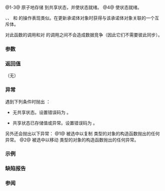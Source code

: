 {{cpp/thread/promise/title|set_value}}
{{cpp/thread/promise/navbar}}
{{dcl begin}}
{{dcl h|主模板}}
{{dcl|num=1|since=c++11|
void set_value( const R&amp; value );
}}
{{dcl|num=2|since=c++11|
void set_value( R&amp;&amp; value );
}}
{{dcl h|{{c/core|std::promise&lt;R&amp;&gt;}} 特化}}
{{dcl|num=3|since=c++11|
void set_value( R&amp; value );
}}
{{dcl h|{{c/core|std::promise&lt;void&gt;}} 特化}}
{{dcl|num=4|since=c++11|
void set_value();
}}
{{dcl end}}

@1-3@ 原子地存储 {{c|value}} 到共享状态，并使状态就绪。
@4@ 使状态就绪。

{{lc|set_value}}、{{tt|set_exception}}、{{lc|set_value_at_thread_exit}} 和 {{lc|set_exception_at_thread_exit}} 的操作表现类似。在更新承诺体对象时获得与该承诺体对象关联的一个互斥体。

对此函数的调用和对 {{lc|get_future}} 的调用之间不会造成数据竞争（因此它们不需要彼此同步）。

===参数===
{{par begin}}
{{par|value|要在共享状态存储的值}}
{{par end}}

===返回值===
（无）

===异常===
遇到下列条件时抛出 {{lc|std::future_error}}：
* {{c|*this}} 无共享状态。设置错误码为 {{ltt|cpp/thread/future_errc|no_state}}。
* 共享状态已存储值或异常。设置错误码为 {{ltt|cpp/thread/future_errc|promise_already_satisfied}}。

另外还会抛出以下异常：
@1@ 被选中以复制 {{tt|R}} 类型的对象的构造函数抛出的任何异常。
@2@ 被选中以移动 {{tt|R}} 类型的对象的构造函数抛出的任何异常。

===示例===
{{example
|展示如何将 {{c/core|std::promise&lt;void&gt;}} 用于在线程间发信号。
|code=
#include &lt;algorithm&gt;
#include &lt;cctype&gt;
#include &lt;chrono&gt;
#include &lt;future&gt;
#include &lt;iostream&gt;
#include &lt;iterator&gt;
#include &lt;sstream&gt;
#include &lt;thread&gt;
#include &lt;vector&gt;

using namespace std::chrono_literals;

int main()
{
    std::istringstream iss_numbers{"3 4 1 42 23 -23 93 2 -289 93"};
    std::istringstream iss_letters{" a 23 b,e a2 k k?a;si,ksa c"};
    
    std::vector&lt;int&gt; numbers;
    std::vector&lt;char&gt; letters;
    std::promise&lt;void&gt; numbers_promise, letters_promise;
    
    auto numbers_ready = numbers_promise.get_future();
    auto letter_ready = letters_promise.get_future();
    
    std::thread value_reader([&amp;]
    {
        // 输入/输出操作
        std::copy(std::istream_iterator&lt;int&gt;{iss_numbers},
                  std::istream_iterator&lt;int&gt;{},
                  std::back_inserter(numbers));
        
        // 为数字发出通知
        numbers_promise.set_value();
        
        std::copy_if(std::istreambuf_iterator&lt;char&gt;{iss_letters},
                     std::istreambuf_iterator&lt;char&gt;{},
                     std::back_inserter(letters),
                     ::isalpha);
        
        // 为字母发出通知
        letters_promise.set_value();
    });
    
    
    numbers_ready.wait();
    
    std::sort(numbers.begin(), numbers.end());
    
    if (letter_ready.wait_for(1s) == std::future_status::timeout)
    {
        // 在获取字母的同时输出数字
        for (int num : numbers)
            std::cout &lt;&lt; num &lt;&lt; ' ';
        numbers.clear(); // 数字已打印完成
    }
    
    letter_ready.wait();
    std::sort(letters.begin(), letters.end());
    
    // 已打印数字的情况下什么也不做
    for (int num : numbers)
        std::cout &lt;&lt; num &lt;&lt; ' ';
    std::cout &lt;&lt; '\n';
    
    for (char let : letters)
        std::cout &lt;&lt; let &lt;&lt; ' ';
    std::cout &lt;&lt; '\n';
    
    value_reader.join();
}
|output=
-289 -23 1 2 3 4 23 42 93 93 
a a a a b c e i k k k s s 
}}

===缺陷报告===
{{dr list begin}}
{{dr list item|wg=lwg|dr=2098|std=C++11|before=重载 {{v|1,2}} 分别只能抛出由 {{tt|R}} 的&lt;br&gt;复制/移动构造函数抛出的异常|after=它们可以抛出复制/移动 {{tt|R}} 类型&lt;br&gt;对象选择的构造函数抛出的异常}}
{{dr list end}}

===参阅===
{{dsc begin}}
{{dsc inc|cpp/thread/promise/dsc set_value_at_thread_exit}}
{{dsc inc|cpp/thread/promise/dsc set_exception}}
{{dsc end}}

{{langlinks|de|en|es|fr|it|ja|pt|ru}}